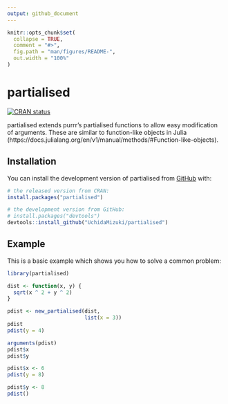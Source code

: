 ```yaml
---
output: github_document
---
```


<!-- README.md is generated from README.Rmd. Please edit that file -->

```r
knitr::opts_chunk$set(
  collapse = TRUE,
  comment = "#>",
  fig.path = "man/figures/README-",
  out.width = "100%"
)
```

# partialised

<!-- badges: start -->
[![CRAN status](https://www.r-pkg.org/badges/version/partialised)](https://CRAN.R-project.org/package=partialised)
<!-- badges: end -->

partialised extends purrr's partialised functions to allow easy modification of 
arguments. These are similar to function-like objects in Julia 
(https://docs.julialang.org/en/v1/manual/methods/#Function-like-objects).

## Installation

You can install the development version of partialised from [GitHub](https://github.com/) with:

``` r
# the released version from CRAN:
install.packages("partialised")

# the development version from GitHub:
# install.packages("devtools")
devtools::install_github("UchidaMizuki/partialised")
```

## Example

This is a basic example which shows you how to solve a common problem:

```r
library(partialised)

dist <- function(x, y) {
  sqrt(x ^ 2 + y ^ 2)
}

pdist <- new_partialised(dist,
                         list(x = 3))
pdist
pdist(y = 4)

arguments(pdist)
pdist$x
pdist$y

pdist$x <- 6
pdist(y = 8)

pdist$y <- 8
pdist()
```


